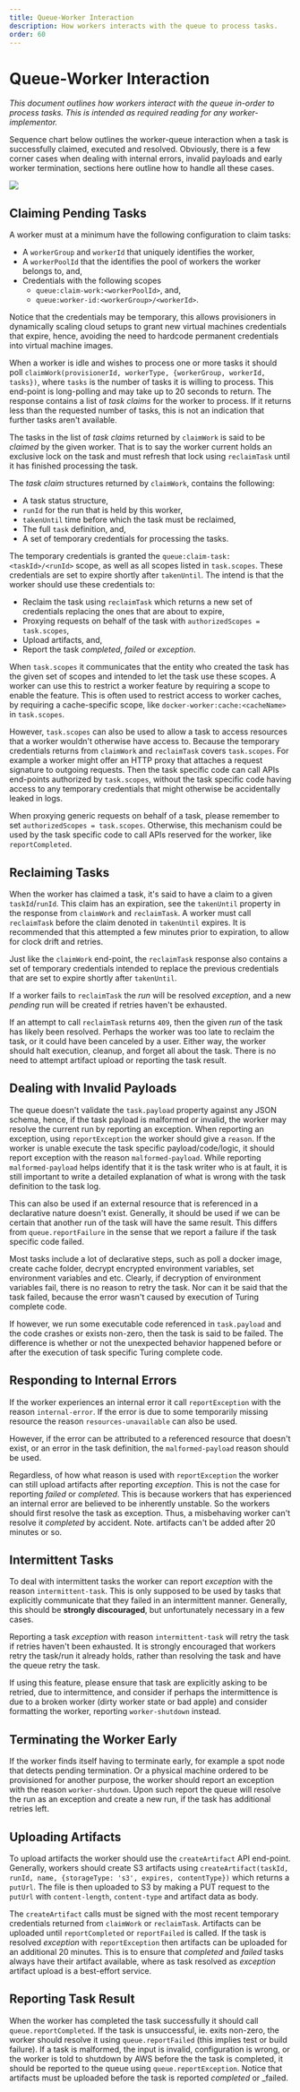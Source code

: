 ```yaml
---
title: Queue-Worker Interaction
description: How workers interacts with the queue to process tasks.
order: 60
---
```


# Queue-Worker Interaction

_This document outlines how workers interact with the queue in-order to process
tasks. This is intended as required reading for any worker-implementor._

Sequence chart below outlines the worker-queue interaction when a task is
successfully claimed, executed and resolved. Obviously, there is a few corner
cases when dealing with internal errors, invalid payloads and early worker
termination, sections here outline how to handle all these cases.

<Image src={queueWorkerInteraction} />

## Claiming Pending Tasks
A worker must at a minimum have the following configuration to claim tasks:
 * A `workerGroup` and `workerId` that uniquely identifies the worker,
 * A `workerPoolId` that the identifies the pool of workers
   the worker belongs to, and,
 * Credentials with the following scopes
   * `queue:claim-work:<workerPoolId>`, and,
   * `queue:worker-id:<workerGroup>/<workerId>`.

Notice that the credentials may be temporary, this allows provisioners in
dynamically scaling cloud setups to grant new virtual machines credentials
that expire, hence, avoiding the need to hardcode permanent credentials into
virtual machine images.

When a worker is idle and wishes to process one or more tasks it should poll
`claimWork(provisionerId, workerType, {workerGroup, workerId, tasks})`, where
`tasks` is the number of tasks it is willing to process. This end-point is
long-polling and may take up to 20 seconds to return. The response contains a
list of _task claims_ for the worker to process. If it returns less than the
requested number of tasks, this is not an indication that further tasks aren't
available.

The tasks in the list of _task claims_ returned by `claimWork` is said to be
_claimed_ by the given worker. That is to say the worker current holds an
exclusive lock on the task and must refresh that lock using `reclaimTask` until
it has finished processing the task.

The _task claim_ structures returned by `claimWork`, contains the following:
 * A task status structure,
 * `runId` for the run that is held by this worker,
 * `takenUntil` time before which the task must be reclaimed,
 * The full `task` definition, and,
 * A set of temporary credentials for processing the tasks.

The temporary credentials is granted the `queue:claim-task:<taskId>/<runId>`
scope, as well as all scopes listed in `task.scopes`. These credentials are set
to expire shortly after `takenUntil`. The intend is that the worker should use
these credentials to:
 * Reclaim the task using `reclaimTask` which returns a new set of credentials
   replacing the ones that are about to expire,
 * Proxying requests on behalf of the task with `authorizedScopes = task.scopes`,
 * Upload artifacts, and,
 * Report the task _completed_, _failed_ or _exception_.

When `task.scopes` it communicates that the entity who created the task has the
given set of scopes and intended to let the task use these scopes. A worker can
use this to restrict a worker feature by requiring a scope to enable the feature.
This is often used to restrict access to worker caches, by requiring a
cache-specific scope, like `docker-worker:cache:<cacheName>` in `task.scopes`.

However, `task.scopes` can also be used to allow a task to access resources that
a worker wouldn't otherwise have access to. Because the temporary credentials
returns from `claimWork` and `reclaimTask` covers `task.scopes`. For example a
worker might offer an HTTP proxy that attaches a request signature to outgoing
requests. Then the task specific code can call APIs end-points authorized by
`task.scopes`, without the task specific code having access to any temporary
credentials that might otherwise be accidentally leaked in logs.

When proxying generic requests on behalf of a task, please remember to set
`authorizedScopes = task.scopes`. Otherwise, this mechanism could be used by the
task specific code to call APIs reserved for the worker, like `reportCompleted`.


## Reclaiming Tasks
When the worker has claimed a task, it's said to have a claim to a given
`taskId`/`runId`. This claim has an expiration, see the `takenUntil` property
in the response from `claimWork` and `reclaimTask`. A worker must call
`reclaimTask` before the claim denoted in `takenUntil` expires. It is
recommended that this attempted a few minutes prior to expiration, to allow
for clock drift and retries.

Just like the `claimWork` end-point, the `reclaimTask` response also contains
a set of temporary credentials intended to replace the previous credentials that
are set to expire shortly after `takenUntil`.

If a worker fails to `reclaimTask` the _run_ will be resolved _exception_, and
a new _pending_ run will be created if retries haven't be exhausted.

If an attempt to call `reclaimTask` returns `409`, then the given _run_ of the
task has likely been resolved. Perhaps the worker was too late to reclaim the
task, or it could have been canceled by a user. Either way, the worker should
halt execution, cleanup, and forget all about the task. There is no need to
attempt artifact upload or reporting the task result.


## Dealing with Invalid Payloads
The queue doesn't validate the `task.payload` property against any JSON schema,
hence, if the task payload is malformed or invalid, the worker may resolve the
current run by reporting an exception. When reporting an exception, using
`reportException` the worker should give a `reason`. If the worker is
unable execute the task specific payload/code/logic, it should report
exception with the reason `malformed-payload`. While reporting
`malformed-payload` helps identify that it is the task writer who is at fault,
it is still important to write a detailed explanation of what is wrong with the
task definition to the task log.

This can also be used if an external resource that is referenced in a
declarative nature doesn't exist. Generally, it should be used if we can be
certain that another run of the task will have the same result. This differs
from `queue.reportFailure` in the sense that we report a failure if the task
specific code failed.

Most tasks include a lot of declarative steps, such as poll a docker image,
create cache folder, decrypt encrypted environment variables, set environment
variables and etc. Clearly, if decryption of environment variables fail, there
is no reason to retry the task. Nor can it be said that the task failed,
because the error wasn't caused by execution of Turing complete code.

If however, we run some executable code referenced in `task.payload` and the
code crashes or exists non-zero, then the task is said to be failed. The
difference is whether or not the unexpected behavior happened before or after
the execution of task specific Turing complete code.


## Responding to Internal Errors
If the worker experiences an internal error it call `reportException` with the
reason `internal-error`. If the error is due to some temporarily missing
resource the reason `resources-unavailable` can also be used.

However, if the error can be attributed to a referenced resource that doesn't
exist, or an error in the task definition, the `malformed-payload` reason should
be used.

Regardless, of how what reason is used with `reportException` the worker can
still upload artifacts after reporting _exception_. This is not the case for
reporting _failed_ or _completed_. This is because workers that has experienced
an internal error are believed to be inherently unstable. So the workers should
first resolve the task as exception. Thus, a misbehaving worker can't resolve
it _completed_ by accident. Note. artifacts can't be added after 20 minutes or
so.

## Intermittent Tasks
To deal with intermittent tasks the worker can report _exception_ with the
reason `intermittent-task`. This is only supposed to be used by tasks that
explicitly communicate that they failed in an intermittent manner.
Generally, this should be **strongly discouraged**, but unfortunately necessary
in a few cases.

Reporting a task _exception_ with reason `intermittent-task` will retry the task
if retries haven't been exhausted. It is strongly encouraged that workers retry
the task/run it already holds, rather than resolving the task and have the queue
retry the task.

If using this feature, please ensure that task are explicitly asking to be
retried, due to intermittence, and consider if perhaps the intermittence is due
to a broken worker (dirty worker state or bad apple) and consider formatting
the worker, reporting `worker-shutdown` instead.


## Terminating the Worker Early
If the worker finds itself having to terminate early, for example a spot node
that detects pending termination. Or a physical machine ordered to be
provisioned for another purpose, the worker should report an exception with the
reason `worker-shutdown`. Upon such report the queue will resolve the run as
an exception and create a new run, if the task has additional retries left.


## Uploading Artifacts
To upload artifacts the worker should use the `createArtifact` API end-point.
Generally, workers should create S3 artifacts using
`createArtifact(taskId, runId, name, {storageType: 's3', expires, contentType})`
which returns a `putUrl`. The file is then uploaded to S3 by making a PUT
request to the `putUrl` with `content-length`, `content-type` and artifact data
as body.

The `createArtifact` calls must be signed with the most recent temporary
credentials returned from `claimWork` or `reclaimTask`. Artifacts can be
uploaded until `reportCompleted` or `reportFailed` is called. If the task is
resolved _exception_ with `reportException` then artifacts can be uploaded for
an additional 20 minutes. This is to ensure that _completed_ and _failed_ tasks
always have their artifact available, where as task resolved as _exception_
artifact upload is a best-effort service.


## Reporting Task Result
When the worker has completed the task successfully it should call
`queue.reportCompleted`. If the task is unsuccessful, ie. exits non-zero, the
worker should resolve it using `queue.reportFailed` (this implies test or
build failure). If a task is malformed, the input is invalid, configuration
is wrong, or the worker is told to shutdown by AWS before the the task is
completed, it should be reported to the queue using `queue.reportException`.
Notice that artifacts must be uploaded before the task is reported
_completed_ or _failed.
